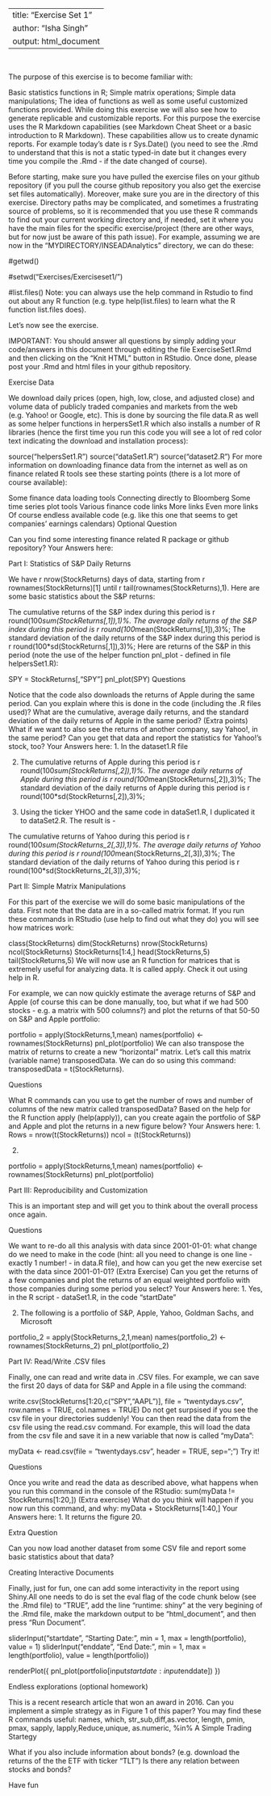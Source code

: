 
---
title: "Exercise Set 1"
author: "Isha Singh"
output: html_document
---


<br>

The purpose of this exercise is to become familiar with:

Basic statistics functions in R;
Simple matrix operations;
Simple data manipulations;
The idea of functions as well as some useful customized functions provided.
While doing this exercise we will also see how to generate replicable and customizable reports. For this purpose the exercise uses the R Markdown capabilities (see Markdown Cheat Sheet or a basic introduction to R Markdown). These capabilities allow us to create dynamic reports. For example today's date is r Sys.Date() (you need to see the .Rmd to understand that this is not a static typed-in date but it changes every time you compile the .Rmd - if the date changed of course).

Before starting, make sure you have pulled the exercise files on your github repository (if you pull the course github repository you also get the exercise set files automatically). Moreover, make sure you are in the directory of this exercise. Directory paths may be complicated, and sometimes a frustrating source of problems, so it is recommended that you use these R commands to find out your current working directory and, if needed, set it where you have the main files for the specific exercise/project (there are other ways, but for now just be aware of this path issue). For example, assuming we are now in the "MYDIRECTORY/INSEADAnalytics" directory, we can do these:

#getwd()

#setwd("Exercises/Exerciseset1/")

#list.files()
Note: you can always use the help command in Rstudio to find out about any R function (e.g. type help(list.files) to learn what the R function list.files does).

Let's now see the exercise.

IMPORTANT: You should answer all questions by simply adding your code/answers in this document through editing the file ExerciseSet1.Rmd and then clicking on the "Knit HTML" button in RStudio. Once done, please post your .Rmd and html files in your github repository.

Exercise Data

We download daily prices (open, high, low, close, and adjusted close) and volume data of publicly traded companies and markets from the web (e.g. Yahoo! or Google, etc). This is done by sourcing the file data.R as well as some helper functions in herpersSet1.R which also installs a number of R libraries (hence the first time you run this code you will see a lot of red color text indicating the download and installation process):

source("helpersSet1.R")
source("dataSet1.R")
source("dataset2.R")
For more information on downloading finance data from the internet as well as on finance related R tools see these starting points (there is a lot more of course available):

Some finance data loading tools
Connecting directly to Bloomberg
Some time series plot tools
Various finance code links
More links
Even more links
Of course endless available code (e.g. like this one that seems to get companies' earnings calendars)
Optional Question

Can you find some interesting finance related R package or github repository? Your Answers here: 

Part I: Statistics of S&P Daily Returns

We have r nrow(StockReturns) days of data, starting from r rownames(StockReturns)[1] until r tail(rownames(StockReturns),1). Here are some basic statistics about the S&P returns:

The cumulative returns of the S&P index during this period is r round(100*sum(StockReturns[,1]),1)%.
The average daily returns of the S&P index during this period is r round(100*mean(StockReturns[,1]),3)%;
The standard deviation of the daily returns of the S&P index during this period is r round(100*sd(StockReturns[,1]),3)%;
Here are returns of the S&P in this period (note the use of the helper function pnl_plot - defined in file helpersSet1.R):

SPY = StockReturns[,"SPY"]
pnl_plot(SPY)
Questions

Notice that the code also downloads the returns of Apple during the same period. Can you explain where this is done in the code (including the .R files used)?
What are the cumulative, average daily returns, and the standard deviation of the daily returns of Apple in the same period?
(Extra points) What if we want to also see the returns of another company, say Yahoo!, in the same period? Can you get that data and report the statistics for Yahoo!'s stock, too?
Your Answers here: 
1. In the dataset1.R file


2. The cumulative returns of Apple during this period is r round(100*sum(StockReturns[,2]),1)%. The average daily returns of Apple during this period is r round(100*mean(StockReturns[,2]),3)%; The standard deviation of the daily returns of Apple during this period is r round(100*sd(StockReturns[,2]),3)%;


3. Using the ticker YHOO and the same code in dataSet1.R, I duplicated it to dataSet2.R. The result is -

The cumulative returns of Yahoo during this period is r round(100*sum(StockReturns_2[,3]),1)%. The average daily returns of Yahoo during this period is r round(100*mean(StockReturns_2[,3]),3)%; The standard deviation of the daily returns of Yahoo during this period is r round(100*sd(StockReturns_2[,3]),3)%; 

Part II: Simple Matrix Manipulations

For this part of the exercise we will do some basic manipulations of the data. First note that the data are in a so-called matrix format. If you run these commands in RStudio (use help to find out what they do) you will see how matrices work:

class(StockReturns)
dim(StockReturns)
nrow(StockReturns)
ncol(StockReturns)
StockReturns[1:4,]
head(StockReturns,5)
tail(StockReturns,5) 
We will now use an R function for matrices that is extremely useful for analyzing data. It is called apply. Check it out using help in R.

For example, we can now quickly estimate the average returns of S&P and Apple (of course this can be done manually, too, but what if we had 500 stocks - e.g. a matrix with 500 columns?) and plot the returns of that 50-50 on S&P and Apple portfolio:

portfolio = apply(StockReturns,1,mean)
names(portfolio) <- rownames(StockReturns)
pnl_plot(portfolio)
We can also transpose the matrix of returns to create a new "horizontal" matrix. Let's call this matrix (variable name) transposedData. We can do so using this command: transposedData = t(StockReturns).

Questions

What R commands can you use to get the number of rows and number of columns of the new matrix called transposedData?
Based on the help for the R function apply (help(apply)), can you create again the portfolio of S&P and Apple and plot the returns in a new figure below?
Your Answers here: 
1. Rows = nrow(t(StockReturns)) ncol = (t(StockReturns))


2.

portfolio = apply(StockReturns,1,mean)
names(portfolio) <- rownames(StockReturns)
pnl_plot(portfolio)



Part III: Reproducibility and Customization

This is an important step and will get you to think about the overall process once again.

Questions

We want to re-do all this analysis with data since 2001-01-01: what change do we need to make in the code (hint: all you need to change is one line - exactly 1 number! - in data.R file), and how can you get the new exercise set with the data since 2001-01-01?
(Extra Exercise) Can you get the returns of a few companies and plot the returns of an equal weighted portfolio with those companies during some period you select?
Your Answers here: 
1. Yes, in the R script - dataSet1.R, in the code "startDate" 

2. The following is a portfolio of S&P, Apple, Yahoo, Goldman Sachs, and Microsoft

portfolio_2 = apply(StockReturns_2,1,mean)
names(portfolio_2) <- rownames(StockReturns_2)
pnl_plot(portfolio_2)


Part IV: Read/Write .CSV files

Finally, one can read and write data in .CSV files. For example, we can save the first 20 days of data for S&P and Apple in a file using the command:

write.csv(StockReturns[1:20,c("SPY","AAPL")], file = "twentydays.csv", row.names = TRUE, col.names = TRUE) 
Do not get surpsised if you see the csv file in your directories suddenly! You can then read the data from the csv file using the read.csv command. For example, this will load the data from the csv file and save it in a new variable that now is called "myData":

myData <- read.csv(file = "twentydays.csv", header = TRUE, sep=";")
Try it!

Questions

Once you write and read the data as described above, what happens when you run this command in the console of the RStudio: sum(myData != StockReturns[1:20,])
(Extra exercise) What do you think will happen if you now run this command, and why:
myData + StockReturns[1:40,]
Your Answers here: 
1. It returns the figure 20. 



Extra Question

Can you now load another dataset from some CSV file and report some basic statistics about that data?



Creating Interactive Documents

Finally, just for fun, one can add some interactivity in the report using Shiny.All one needs to do is set the eval flag of the code chunk below (see the .Rmd file) to "TRUE", add the line "runtime: shiny" at the very begining of the .Rmd file, make the markdown output to be "html_document", and then press "Run Document".

sliderInput("startdate", "Starting Date:", min = 1, max = length(portfolio), 
            value = 1)
sliderInput("enddate", "End Date:", min = 1, max = length(portfolio), 
            value = length(portfolio))

renderPlot({
  pnl_plot(portfolio[input$startdate:input$enddate])
})


Endless explorations (optional homework)

This is a recent research article that won an award in 2016. Can you implement a simple strategy as in Figure 1 of this paper? You may find these R commands useful: names, which, str_sub,diff,as.vector, length, pmin, pmax, sapply, lapply,Reduce,unique, as.numeric, %in% A Simple Trading Startegy

What if you also include information about bonds? (e.g. download the returns of the the ETF with ticker "TLT") Is there any relation between stocks and bonds?

Have fun